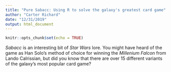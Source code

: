 ```yaml
---
title: "Pure Sabacc: Using R to solve the galaxy's greatest card game"
author: "Carter Richard"
date: "12/31/2019"
output: html_document
---
```


```r
knitr::opts_chunk$set(echo = TRUE)
```

*Sabacc* is an interesting bit of *Star Wars* lore. You might have heard of the game as Han Solo's method of choice for winning the *Millenium Falcon* from Lando Calrissian, but did you know that there are over 15 different variants of the galaxy's most popular card game? 